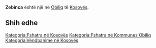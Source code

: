 {{Fshat në 
 | Emri                = Zebinca
 | EmriAlt                = 
 | NAME_SHORT_FORM=      
 | NAME_GENERIC=      
 | NAME_SORT_NAME_RO=      ZEBINCA
 | FULL_NAME_RO = Zebinca
 | FULL_NAME_ND_RO=Zebinca
 | SORT_NAME_RG=ZEBINCA
 | FULL_NAME_RG=Zebinca
 | FULL_NAME_ND_RG=Zebinca
 | SRP_NAME_SHORT_FORM=      
 | SRP_NAME_GENERIC=      
 | SRP_NAME_SORT_NAME_RO=      
 | SRP_FULL_NAME_RO = 
 | SRP_FULL_NAME_ND_RO=
 | SRP_SORT_NAME_RG=
 | SRP_FULL_NAME_RG=
 | SRP_FULL_NAME_ND_RG=
 | Emri (Rasa dhanore) = 
 | Figura              = 
 | Shteti              = Kosovo
 | Komuna              = Obiliq
 | Kodi postar         = 
 | Sipërfaqja          = 

 | Popullsia           = 

 | Regj. i popullsisë  = 
 | Dend. e popullsisë  = 
 | Faqja zyrtare       = 
 <!--- Koordinatat ----> 
 | Gjerësia            = 42.560556
 | Gjatësia            = 21.410278
 | Lartësia            = 
}}
'''Zebinca''' është një [[]] në [[Obiliq]] të [[Kosovës]].

<!-- == Gjeografia == -->
<!-- == Historia == -->
<!-- == Demografia == -->
== Shih edhe ==
{{Komuna Obiliq}}
{{Kosovo-Administrata-Cung}}

[[Kategoria:Fshatra në Kosovës]]
[[Kategoria:Fshatra në Kommunes Obiliq]]
[[Kategoria:Vendbanime në Kosovës]]